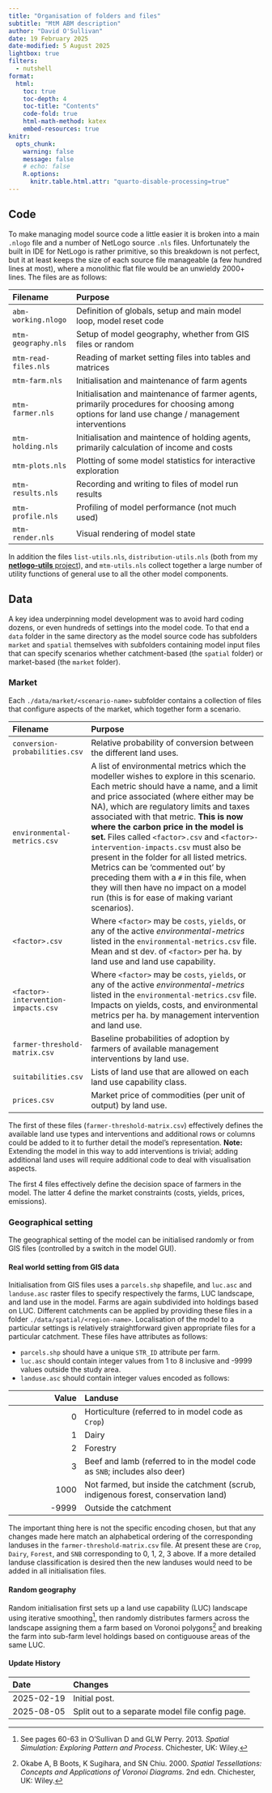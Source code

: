 ```yaml
---
title: "Organisation of folders and files"
subtitle: "MtM ABM description"
author: "David O'Sullivan"
date: 19 February 2025
date-modified: 5 August 2025
lightbox: true
filters: 
  - nutshell
format:
  html:
    toc: true
    toc-depth: 4
    toc-title: "Contents"
    code-fold: true
    html-math-method: katex
    embed-resources: true
knitr:
  opts_chunk: 
    warning: false
    message: false
    # echo: false
    R.options: 
      knitr.table.html.attr: "quarto-disable-processing=true"
---
```


## Code
To make managing model source code a little easier it is broken into a main `.nlogo` file and a number of NetLogo source `.nls` files. Unfortunately the built in IDE for NetLogo is rather primitive, so this breakdown is not perfect, but it at least keeps the size of each source file manageable (a few hundred lines at most), where a monolithic flat file would be an unwieldy 2000+ lines. The files are as follows:

Filename             | Purpose
:-                   |:-----
`abm-working.nlogo`  | Definition of globals, setup and main model loop, model reset code
`mtm-geography.nls`  | Setup of model geography, whether from GIS files or random
`mtm-read-files.nls` | Reading of market setting files into tables and matrices
`mtm-farm.nls`       | Initialisation and maintenance of farm agents
`mtm-farmer.nls`     | Initialisation and maintenance of farmer agents, primarily procedures for choosing among options for land use change / management interventions
`mtm-holding.nls`    | Initialisation and maintence of holding agents, primarily calculation of income and costs
`mtm-plots.nls`      | Plotting of some model statistics for interactive exploration
`mtm-results.nls`    | Recording and writing to files of model run results
`mtm-profile.nls`    | Profiling of model performance (not much used)
`mtm-render.nls`     | Visual rendering of model state

In addition the files `list-utils.nls`, `distribution-utils.nls` (both from my [**netlogo-utils** project](https://github.com/DOSull/netlogo-utils)), and `mtm-utils.nls` collect together a large number of utility functions of general use to all the other model components.

## Data
A key idea underpinning model development was to avoid hard coding dozens, or even hundreds of settings into the model code. To that end a `data` folder in the same directory as the model source code has subfolders `market` and `spatial` themselves with subfolders containing model input files that can specify scenarios whether catchment-based (the `spatial` folder) or market-based (the `market` folder).

### Market
Each `./data/market/<scenario-name>` subfolder contains a collection of files that configure aspects of the market, which together form a scenario.

Filename                            | Purpose
:-                                  | :-----
`conversion-probabilities.csv`      | Relative probability of conversion between the different land uses.
`environmental-metrics.csv`         | A list of environmental metrics which the modeller wishes to explore in this scenario. Each metric should have a name, and a limit and price associated (where either may be NA), which are regulatory limits and taxes associated with that metric. **This is now where the carbon price in the model is set.** Files called `<factor>.csv` and `<factor>-intervention-impacts.csv` must also be present in the folder for all listed metrics. Metrics can be 'commented out' by preceding them with a `#` in this file, when they will then have no impact on a model run (this is for ease of making variant scenarios).
`<factor>.csv`                      | Where `<factor>` may be `costs`, `yields`, or any of the active _environmental-metrics_ listed in the `environmental-metrics.csv` file. Mean and st dev. of `<factor>` per ha. by land use and land use capability.
`<factor>-intervention-impacts.csv` | Where `<factor>` may be `costs`, `yields`, or any of the active _environmental-metrics_ listed in the `environmental-metrics.csv` file. Impacts on yields, costs, and environmental metrics per ha. by management intervention and land use. 
`farmer-threshold-matrix.csv`       | Baseline probabilities of adoption by farmers of available management interventions by land use.
`suitabilities.csv`                 | Lists of land use that are allowed on each land use capability class.
`prices.csv`                        | Market price of commodities (per unit of output) by land use.

The first of these files (`farmer-threshold-matrix.csv`) effectively defines the available land use types and interventions and additional rows or columns could be added to it to further detail the model's representation. **Note:** Extending the model in this way to add interventions is trivial; adding additional land uses will require additional code to deal with visualisation aspects.

The first 4 files effectively define the decision space of farmers in the model. The latter 4 define the market constraints (costs, yields, prices, emissions).

### Geographical setting
The geographical setting of the model can be initialised randomly or from GIS files (controlled by a switch in the model GUI). 

#### Real world setting from GIS data
Initialisation from GIS files uses a `parcels.shp` shapefile, and `luc.asc` and `landuse.asc` raster files to specify respectively the farms, LUC landscape, and land use in the model. Farms are again subdivided into holdings based on LUC. Different catchments can be applied by providing these files in a folder `./data/spatial/<region-name>`. Localisation of the model to a particular settings is relatively straightforward given appropriate files for a particular catchment. These files have attributes as follows:

+ `parcels.shp` should have a unique `STR_ID` attribute per farm.
+ `luc.asc` should contain integer values from 1 to 8 inclusive and -9999 values outside the study area.
+ `landuse.asc` should contain integer values encoded as follows:

Value | Landuse
-:|:----
0 | Horticulture (referred to in model code as `Crop`)
1 | Dairy
2 | Forestry
3 | Beef and lamb (referred to in the model code as `SNB`; includes also deer)
1000 | Not farmed, but inside the catchment (scrub, indigenous forest, conservation land)
-9999 | Outside the catchment

The important thing here is not the specific encoding chosen, but that any changes made here match an alphabetical ordering of the corresponding landuses in the `farmer-threshold-matrix.csv` file. At present these are `Crop`, `Dairy`, `Forest`, and `SNB` corresponding to 0, 1, 2, 3 above. If a more detailed landuse classification is desired then the new landuses would need to be added in all initialisation files.

#### Random geography
Random initialisation first sets up a land use capability (LUC) landscape using iterative smoothing[^3], then randomly distributes farmers across the landscape assigning them a farm based on Voronoi polygons[^4] and breaking the farm into sub-farm level holdings based on contiguouse areas of the same LUC.

[^3]: See pages 60-63 in O’Sullivan D and GLW Perry. 2013. _Spatial Simulation: Exploring Pattern and Process_. Chichester, UK: Wiley.
[^4]: Okabe A, B Boots, K Sugihara, and SN Chiu. 2000. _Spatial Tessellations: Concepts and Applications of Voronoi Diagrams_. 2nd edn. Chichester, UK: Wiley.



::: {.callout-note collapse="true"}
#### Update History

| Date | Changes
|:-|:------
| 2025-02-19 | Initial post.                       
| 2025-08-05 | Split out to a separate model file config page.
:::

